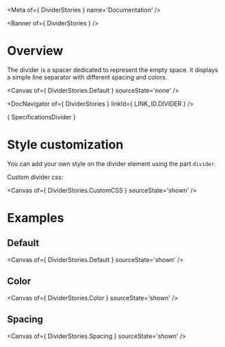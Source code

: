 
<Meta of={ DividerStories } name='Documentation' />

<Banner of={ DividerStories } />

# Overview

The divider is a spacer dedicated to represent the empty space. it displays a simple line separator with different spacing and colors.

<Canvas of={ DividerStories.Default } sourceState='none' />

<DocNavigator of={ DividerStories } linkId={ LINK_ID.DIVIDER } />

<Markdown>{ SpecificationsDivider }</Markdown>

# Style customization

You can add your own style on the divider element using the part `divider`.

Custom divider css:

<Canvas of={ DividerStories.CustomCSS } sourceState='shown' />

# Examples

## Default

<Canvas of={ DividerStories.Default } sourceState='shown' />

## Color

<Canvas of={ DividerStories.Color } sourceState='shown' />

## Spacing

<Canvas of={ DividerStories.Spacing } sourceState='shown' />
